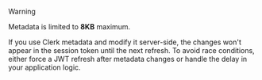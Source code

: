 > [!WARNING]
> Metadata is limited to **8KB** maximum.
>
> If you use Clerk metadata and modify it server-side, the changes won't appear in the session token until the next refresh. To avoid race conditions, either force a JWT refresh after metadata changes or handle the delay in your application logic.
